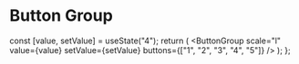 
# Button Group

  const [value, setValue] = useState("4");
  return (
    <ButtonGroup
      scale="l"
      value={value}
      setValue={setValue}
      buttons={["1", "2", "3", "4", "5"]}
    />
  );
};

<Buttongroup />
